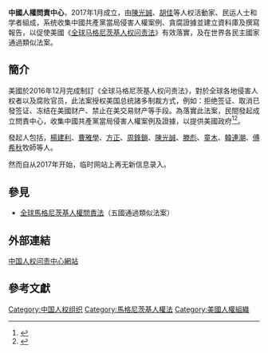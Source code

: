 '''中國人權問責中心'''，2017年1月成立，由[[陳光誠|陳光誠]]、[[胡佳|胡佳]]等人权活動家、民运人士和学者組成，系统收集中國共產黨當局侵害人權案例、貪腐證據並建立資料庫及撰寫報告，以促使美國《[[全球马格尼茨基人权问责法|全球马格尼茨基人权问责法]]》有效落實，及在世界各民主國家通過類似法案。

==簡介==
美國於2016年12月完成制訂《全球马格尼茨基人权问责法》，對於全球各地侵害人权者以及腐败官员，此法案授权美国总统諸多制裁方式，例如：拒绝签证、取消已發签证、冻结在美國财产、禁止在美交易财产等手段。為落實此法案，民間發起成立問責中心，收集中國共產黨當局侵害人權案例及證據，以提供美國政府<ref>{{cite news|title=海内外十位人权捍卫者成立“中国人权问责中心”|url=http://www.rfa.org/mandarin/yataibaodao/renquanfazhi/ml2-01102017103139.html|agency=自由亞洲電台|date=2017-01-10|accessdate=2017-02-02|archive-date=2017-02-03|archive-url=https://web.archive.org/web/20170203081320/http://www.rfa.org/mandarin/yataibaodao/renquanfazhi/ml2-01102017103139.html|dead-url=no}}</ref><ref>{{cite news|author1=記者王山|title=中國的人權侵害者要小心了——簡介美國《全球馬格尼茨基人權問責法案》和“中國人權問責中心”|url=http://trad.cn.rfi.fr/%E4%B8%AD%E5%9C%8B/20170116-%E4%B8%AD%E5%9C%8B%E7%9A%84%E4%BA%BA%E6%AC%8A%E4%BE%B5%E5%AE%B3%E8%80%85%E8%A6%81%E5%B0%8F%E5%BF%83%E4%BA%86%E2%80%94%E2%80%94%E7%B0%A1%E4%BB%8B%E7%BE%8E%E5%9C%8B%E3%80%8A%E5%85%A8%E7%90%83%E9%A6%AC%E6%A0%BC%E5%B0%BC%E8%8C%A8%E5%9F%BA%E4%BA%BA%E6%AC%8A%E5%95%8F%E8%B2%AC%E6%B3%95%E6%A1%88%E3%80%8B%E5%92%8C%E2%80%9C%E4%B8%AD%E5%9C%8B%E4%BA%BA%E6%AC%8A%E5%95%8F%E8%B2%AC%E4%B8%AD%E5%BF%83%E2%80%9D|agency=RFI 法國國際廣播電台|date=2017-01-16|accessdate=2017-02-02|archive-date=2017-01-16|archive-url=https://web.archive.org/web/20170116223735/http://trad.cn.rfi.fr/%E4%B8%AD%E5%9C%8B/20170116-%E4%B8%AD%E5%9C%8B%E7%9A%84%E4%BA%BA%E6%AC%8A%E4%BE%B5%E5%AE%B3%E8%80%85%E8%A6%81%E5%B0%8F%E5%BF%83%E4%BA%86%E2%80%94%E2%80%94%E7%B0%A1%E4%BB%8B%E7%BE%8E%E5%9C%8B%E3%80%8A%E5%85%A8%E7%90%83%E9%A6%AC%E6%A0%BC%E5%B0%BC%E8%8C%A8%E5%9F%BA%E4%BA%BA%E6%AC%8A%E5%95%8F%E8%B2%AC%E6%B3%95%E6%A1%88%E3%80%8B%E5%92%8C%E2%80%9C%E4%B8%AD%E5%9C%8B%E4%BA%BA%E6%AC%8A%E5%95%8F%E8%B2%AC%E4%B8%AD%E5%BF%83%E2%80%9D|dead-url=no}}</ref>。

發起人包括，[[楊建利|楊建利]]、[[曹雅學|曹雅學]]、[[方正|方正]]、[[周鋒鎖|周鋒鎖]]、[[陳光誠|陳光誠]]、[[滕彪|滕彪]]、[[童木|童木]]、[[韓連潮|韓連潮]]、[[傅希秋|傅希秋]]牧師等人。

然而自从2017年开始，临时网站上再无新信息录入。

==參見==
*[[全球馬格尼茨基人權問責法|全球馬格尼茨基人權問責法]]（五國通過類似法案）

==外部連結==
[http://china-hrac.blogspot.tw/ 中国人权问责中心網站]{{Wayback|url=http://china-hrac.blogspot.tw/ |date=20171201042931 }}

==參考文獻==
{{reflist|2}}

[[Category:中国人权组织|Category:中国人权组织]]
[[Category:馬格尼茨基人權法|Category:馬格尼茨基人權法]]
[[Category:美國人權組織|Category:美國人權組織]]